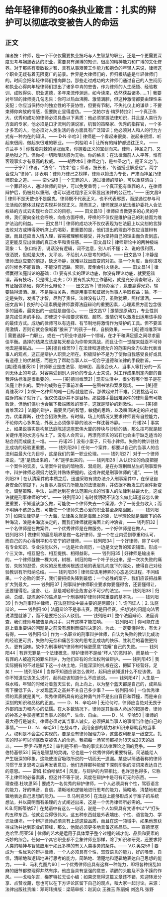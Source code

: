 # 给年轻律师的60条执业箴言：扎实的辩护可以彻底改变被告人的命运
## 正文
编者按：律师，是一个不仅仅需要执业技巧与人生智慧的职业，还是一个更需要深度思考与娴熟表达的职业，需要具有渊博的知识、很高的精神能力和广博的文化修养。对于那些有着敏锐才智、具有从事艰苦工作能力和抱负的年轻人来说，律师这个职业无疑有着无限宽广的前景。世界是大律师们的，但归根结底是年轻律师们的。时间会把年轻律师们推向舞台。那些走过成功的大律师们通过自己的人生阅历和执业心得向年轻律师们提出了诸多中肯的忠告，作为律师的人生感悟、经验教训、成败得失、职业道德，多年来流传渊远，如今读来，依然获益诸多……1 | 我要对年轻的律师提几句忠告：你可以热血沸腾、激情满腔，但这种激情都要由理性来支配；你应当保持你的独立性的不妥协性，但要有节制，不失礼仪上的谦恭；不要束缚你奔放的情感，但要防止显得虚伪。——戈帕尔吉·梅罗特拉2 | 一个真正伟大、优秀和成功的律师必须具备以下素质：他必须掌握法律知识，并且是人类行为方面的专家，他必须是口才流利的演说家，机智的策略家、优秀的指挥官，一个多才多艺的人，他必须对人类生活的各方面具有广泛知识；他必须对人和人的行为方式有一种内在的知识。—— D·N·辛哈3 | 律师是一个看起来很美、说起来很烦、听起来很阔、做起来很难的职业。——刘桂明   4 | 让所有的辩护都通往正义。 ——许兰亭  5 | 你戴着荆棘的皇冠而来，你握着正义的宝剑而来。律师，神圣之门、又是地狱之门。但你视一切险阻诱惑为无物。你的格言：在法律面前人人平等，惟有客观事实才有最高的权威。 ——胡乔木6 | 律师之门，是神圣之门，是正义之门。——于宁7 | 律者，“法令”、“约束”也；师者，技长者，“传道授业解惑也”。两字合成为“律师”，即表明：律师乃律己之榜样，律师以擅法为专长，严肃而神圣乃律师职业之道。 —— 栾少湖8 | 一个无罪的人，通过律师的辩护，可以重获清白；一个罪轻的人，通过律师的辩护，可以免受重罚；一个真正犯有重罪的人，在律师辩护后，仍被处以重刑，也可以通过程序正义彰显出法律的公正性。”—— 田文昌9 | 律师不是天使也不是魔鬼，律师既不代表正义，也不代表邪恶，而是通过参与司法活动的整体过程去实现并体现正义。简而言之，律师就是以依法维护委托人合法权益的方式去实现社会正义的目标。—— 田文昌10 | 律师应当做更多的心灵的呼唤，我们要向全社会呼唤，向各方面呼唤，呼唤的不仅仅是维护自己的利益而为维护法治的利益。—— 田文昌11 | 律师的成功决不仅仅表现为在法庭上以尖刻的言辞击败对方或博得旁听席上的喝彩，更重要的是，他们提出的理由不仅应当雄辩有据，而且还应当入情入理，容易被理解和接受，并为坚持自己的理由而负责到底，这更能反应出律师的真正水平和责任感。—— 田文昌12 | 律师辩论中的两种极端现象：1、张口结舌，说话没有逻辑，词不达意，别人听不懂；2、说的很利落，很洒脱，但就是太快，太平淡，不给别人以思考的时间。—— 田文昌13 | 冷静是律师法庭应变的前提，缺乏冷静，就难以找出应变的对策。换一个角度，当你进攻的时候也不能盲动，不能没有退路。否则，反倒会引火烧身。—— 田文昌14 | 律师赢得法庭辩论的基础：(1) 要有扎实的理论功底，你没有理论功底，就要犯错误，再有技巧，只是嘴上功夫；(2) 要有扎实的工作基础，就是充分调查取证，没有证据做基础，你凭什么辩论？—— 田文昌15 | 律师办案子，赢要赢得光彩，输要输得潇洒。赢，不是靠拉关系，而是用事实和证据为当事人争取权益；输，不一定是失败，发挥了才智，尽到了责任，法律没有认可，虽败犹荣，照样潇洒。—— 田文昌16 | 良好的心理素质是律师赢得法庭辩论的重要因素，心理素质方面包含很多的因素，最突出的一点就是自信心。—— 田文昌17 | 激情是原动力，专业性则是完成任务的手段。即使这个手段要求客观、超然，激情仍可以激发出运用该手段的最佳方式。成功的律师可以有选择、有节制地将激情作为辩护的工具。但不要滥用激情，否则它就会像喊着“狼来了”的孩子一样，自损效果。—— [美]德肖维茨18 | 需要选择一门职业，或在一门职业中选择一个领域，在才干和满足感之间寻求最佳平衡。选择的结果应该是每天都会为你带来挑战，而且让你一觉醒来就亟不可待地去迎接挑战。—— [美]德肖维茨19 | 在法律和道德允许的范围内全力以赴代表当事人的观点，这正是辩护人职责之所在。积极辩护不是为了使你自我感受良好或具有道德上的优越感，而是为了帮助当事人以一切合乎道德和法律的手段胜诉。—— [美]德肖维茨20 | 律师职业是由法官、陪审团、高级合伙人、当事人等打分的一系列无休止的考试。对容易受到别人评价的专业人士来说，对工作成果制定内部的自我评估标准是很重要的。—— [美]德肖维茨21 | 现实生活中，很少有哪个案子是在法庭上胜出的。案件的成败在于事前准备——在图书馆和案发现场。—— [美]德肖维茨22 | 如果一名律师的唯一目标就是胜诉，那做起来并不难。只要挑选可以胜诉的案子就行了。但仅仅胜诉并不是目标。那些接手最困难案件的律师最有可能败诉，但他们偶尔也会赢下极端困难的案子，这就是辩护的刺激性。—— [美]德肖维茨23 | 法庭的辩护，需要灵巧的智慧，敏捷的思路，以及瞬间决定的应对能力。优柔寡断，往往会招致失败。有时候，场上的情况又要求律师要有自控能力，不论你内心多焦急，外表上必须像平静的池水一样沈著冷静。—— 丹诺24 | 事实上，如果说事实是构筑法庭陈述这座宏伟大厦的砖块与沙砾的话，那么技巧就是起关键作用的水泥与粘土了。没有人会否认，再漂亮坚实的岩石也会由于缺乏适当的粘合剂而成废土一堆。—— 丹诺25 | 没有小案子，只有小律师。失败的教训往往比成功的经验更重要。—— 钱列阳26 | 任何一个案件，都要以自己的当事人的合法利益最大化为目标，这是我们的第一职业伦理。—— 钱列阳27 | 对于一个律师来说，“道”是悟出来的，“术”是学出来的。—— 钱列阳28 | 从认识论的角度把握一个案件的实质，认清案件背后的暗物质、潜规则，是在办理荆棘丛生的刑事案件中，辩护律师必须努力达到并熟练把握的。这或许就是刑事律师的“道”。—— 钱列阳29 | 在认清案件的本质之后，迅速采取有效办法介入刑事案件中，在保证自身安全的前提下，为当事人提供力所能及的法律服务，并依据不断发生的案件新变化，调整策略、手法，进而达到在合法范围内求的当事人的法律利益最大化，这或许就是刑事律师的“术”。—— 钱列阳30 | 有时候明确不该怎么做比知道该怎么做更重要，不知道该怎么做，可能使一个律师失去一个案源，少了一份业务收入；而不明确不该怎么做，可能使一个律师失去心爱的职业甚至身陷囹圄。—— 钱列阳31 | 如果法律界是一个大海，法律条文就是海面上的浪，法学理论就是海面下的各种海流，浪是由海流决定的，而我们律师就是海面上的冲浪者。—— 钱列阳32 | 一个名律师是在做案件，一个优秀律师是在做服务，一个好律师是在做人。—— 钱列阳33 | 做律师的最高境界是做一名好律师，是一个在业内受到尊重和认可，而自己的内心得到平和与安宁的好律师。—— 钱列阳34 | 一个好律师，除了中间有专业知识、专业技能以外，一边是社会阅历，一边是文史哲的知识铺垫。形成一个三叉体，相互配合、相互提携、相得益彰。—— 钱列阳35 | 好律师是输出来的。一个律师就像一棵大树，树枝、树冠的每一个叶子长出来，是一次次失败的痛苦、失败的忍受、失败的反思使树根透过地的表层扎向底下的深处，使得自己对经验教训有所归纳总结。—— 钱列阳36 | 律师应该用博弈的心态追求过程，不问结果。一个必败的案子，我们要把损失降到最低；一个必胜的案子，我们应该把战果扩大到最大。—— 钱列阳37 | 刑事辩护律师职业要求你要懂得舍，还要懂得让，还要懂得忍。这舍、让、忍是减轻职业危害必不可少的法宝。—— 钱列阳38 | 归纳、总结、提炼案件的焦点是一个刑事辩护律师非常重要的基本功。—— 钱列阳39 | 作为刑事辩护律师，在法庭辩论中最主要的是两部分：1. 询问证人；2. 法庭辩论。—— 钱列阳40 | 法庭辩论不是拳击赛，而是田径赛。把想说的问题向法官说清楚就够了，而不是要把公诉人驳倒。—— 钱列阳41 | 整个法庭辩论、法庭调查，我们律师与被告是两只手，只有这样才能拍响。—— 钱列阳42 | 你可能在法庭上着重要讲的问题是之前没有想到而临时决定的，为此，一定要懂得舍，有舍才有得。—— 钱列阳43 | 作为一名职业的刑事辩护律师，自认为失败的教训比成功的经验更可贵，失败的无奈和痛苦引发的思考比成功的快乐、胜利后的喜悦更持久、更有回味。故作为刑事辩护律师有时候更愿意“炫耀”自己的失败。—— 钱列阳44 | 有罪无罪是一个法律概念，辩护律师不是给“坏人”的恶辩护，而是给一个有罪的人被追究的罪名辩护，为他们应有的合法权利做辩护。—— 钱列阳45 | 我实际拥有的不过是脚下这一小块土地，只能深深的扎根在这，把脚下经营好。足矣！—— 钱列阳46 | 当你不知道应该怎么做时，起码应该知道什么不应该做。 当你不知道应该怎么说时，起码应该知道什么不应该说。—— 钱列阳47 | 人生是一株水稻，年轻的时候对着蓝天生长，向上向上，以为整个蓝天都是自己的，成熟后弯下腰低下头，才发现蓝天之高并不关自己多少事？—— 钱列阳48 | 一位优秀律师的素质就是勇气，优秀律师所具有的这种勇气并不是出自盲目和莽撞，而是来自深刻的知识和品格的正直。—— D．N．辛哈49 | 无论何时，律师应当绝对无畏于外部的压力和内心的怯懦。在大多数情况下，律师是其当事人命运的把握者，律师的神圣之手掌握著其当事人的财产、生命、自由。 —— D．N．辛哈50 | 律师的最大德行是诚实。律师必须对其当事人诚实，必须把其当事人的事情当作他自己的事情。”—— D．N．辛哈51 | 在战斗中，我用全部的精力和知识来帮助我的当事人。权利是不会主动实现的。要是没有律师据理力争，这些权利都是一纸空文。扎实的辩护可以彻底改变被告人的命运。我把每一场官司都视为18天或20天的战斗。—— 罗伊·布莱克52 | 审判是不相一致的事实和法律理论之间的竞争。—— 罗伯特基顿53 | 简洁是智慧的灵魂，它也是一个优秀律师的重要特征。简洁能给人产生极深的印象，这能使法官吸取所说的一切而无一遗漏。某些以简洁著称的律师习惯于反复思考之后再发表意见，他们选择那种能留下深刻印象的洁词来表达自己的意思。—— 雷姆.拉伯哈依54 | 风度，与辩护的内容相比，也许逊色得多，它称不上律师的必备素质，但这并不等于说，风度在辩护中是可有可无的东西。—— 理查德.杜坎思55 | 要成为一名优秀的辩护律师，一个人必须具有个性，驾驭语言的能力，好的嗓音，自信，清晰地和逻辑地进行思考的能力，简略地、清楚地和逻辑地表达自己思想的能力。—— B.马利克56 | 在法庭上能够形成关于案子的系统想法，并以简明而有条理的方式阐述出来，这是一个优秀律师所必需的。—— K.B.阿斯蒂纳57 | 在梵语中有这么一句话，说是一个人如果具有梵语中以“V”打头的五种东西，他就会变得很伟大。这五种东西就是外表端庄、个性、语言能力、学识及谦卑。一个辩护律师必须具有上述这些品质，而且在这一领域中，如果他想获得成功并达到职业的顶峰，那么，他就必须更多地具备这些品质。—— 查德里塞克哈里.阿亚58 | 律师的艺术是运用于具体案子整个过程的诸才能、品质和要素的巧妙的综合。任何一个其它职业都不会象律师业那样，除了知识和研究，还要求将人类的精神与智慧应用于如此多样的有关人类事务的条件。—— V.G.奥克59 | 要成为一名优秀的辩护律师，一个人必须具有个性，驾驭语言的能力，好的嗓音，自信，清晰地和逻辑地进行思考的能力，简略地、清楚地和逻辑地表达自己思想的能力。——B．马利克图片60 | 一个优秀律师应具有这样一种能力，即将各种纷乱如麻的细节都整理得井然有序。他应当具有坚强的意志，清醒的头脑及不急不躁的作风。——戈帕尔吉．梅罗特拉无讼小编：如果您觉得这篇文章还不错，欢迎转发分享、点赞收藏，您也可以在下方评论区留下自己的观点，和大家一起讨论。来源：法律出版社责编：邓珂玮排版：梁萌审核：赵润众 王雅玉 陈丽娟 刘逸凡 张野